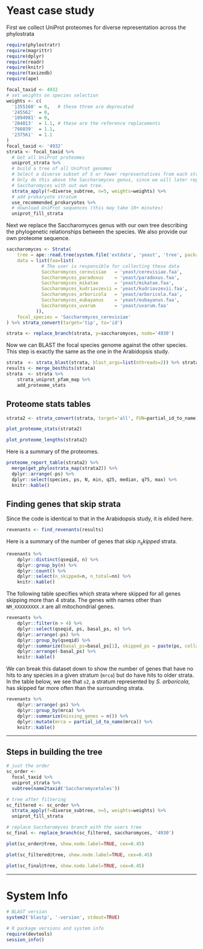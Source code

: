 
# Yeast case study

First we collect UniProt proteomes for diverse representation across the phylostrata 

```r
require(phylostratr)
require(magrittr)
require(dplyr)
require(readr)
require(knitr)
require(taxizedb)
require(ape)
```

```r
focal_taxid <- 4932
# set weights on species selection
weights <- c(
  '1355160' = 0,   # these three are deprecated
  '245562'  = 0,
  '1094981' = 0,
  '284813'  = 1.1, # these are the reference replacements
  '766039'  = 1.1,
  '237561'  = 1.1
)
focal_taxid <- '4932'
strata <- focal_taxid %>%
  # Get all UniProt proteomes
  uniprot_strata %>%
  # build a tree of all UniProt genomes
  # Select a diverse subset of 5 or fewer representatives from each stratum.
  # Only do this above the Saccharomyces genus, since we will later replace
  # Saccharomyces with out own tree.
  strata_apply(f=diverse_subtree, n=5, weights=weights) %>%
  # add prokaryote stratum
  use_recommended_prokaryotes %>%
  # download UniProt sequences (this may take 10+ minutes)
  uniprot_fill_strata
```

Next we replace the Saccharomyces genus with our own tree describing the
phylogenetic relationships between the species. We also provide our own
proteome sequence.

```r
saccharomyces <- Strata(
    tree = ape::read.tree(system.file('extdata', 'yeast', 'tree', package='phylostratr')),
    data = list(faa=list(
             # The user is responsible for collecting these data 
             Saccharomyces_cerevisiae   = 'yeast/cerevisiae.faa',
             Saccharomyces_paradoxus    = 'yeast/paradoxus.faa',
             Saccharomyces_mikatae      = 'yeast/mikatae.faa',
             Saccharomyces_kudriavzevii = 'yeast/kudriavzevii.faa',
             Saccharomyces_arboricola   = 'yeast/arboricola.faa',
             Saccharomyces_eubayanus    = 'yeast/eubayanus.faa',
             Saccharomyces_uvarum       = 'yeast/uvarum.faa'
           )),
    focal_species = 'Saccharomyces_cerevisiae'
) %>% strata_convert(target='tip', to='id')

strata <- replace_branch(strata, y=saccharomyces, node='4930') 
```

Now we can BLAST the focal species genome against the other species. This step
is exactly the same as the one in the Arabidopsis study.

```r
strata  <- strata_blast(strata, blast_args=list(nthreads=2)) %>% strata_besthits
results <- merge_besthits(strata)
strata  <- strata %>%
    strata_uniprot_pfam_map %>%
    add_proteome_stats
```

## Proteome stats tables

```r
strata2 <- strata_convert(strata, target='all', FUN=partial_id_to_name)
```

```r
plot_proteome_stats(strata2)
```

```r
plot_proteome_lengths(strata2)
```

Here is a summary of the proteomes.

```r

proteome_report_table(strata2) %>%
  merge(get_phylostrata_map(strata2)) %>%
  dplyr::arrange(-ps) %>%
  dplyr::select(species, ps, N, min, q25, median, q75, max) %>%
  knitr::kable()
```

## Finding genes that skip strata

Since the code is identical to that in the Arabidopsis study, it is elided here. 

```r
revenants <- find_revenants(results)
```

Here is a summary of the number of genes that skip $n_skipped$ strata. 

```r
revenants %>%
    dplyr::distinct(qseqid, n) %>%
    dplyr::group_by(n) %>%
    dplyr::count() %>%
    dplyr::select(n_skipped=n, n_total=nn) %>%
    knitr::kable()
```

The following table specifies which strata where skipped for all genes skipping
more than 4 strata. The genes with names other than `NM_XXXXXXXXX.X` are all
mitochondrial genes.

```r
revenants %>%
    dplyr::filter(n > 4) %>%
    dplyr::select(qseqid, ps, basal_ps, n) %>%
    dplyr::arrange(-ps) %>%
    dplyr::group_by(qseqid) %>%
    dplyr::summarize(basal_ps=basal_ps[1], skipped_ps = paste(ps, collapse=",")) %>%
    dplyr::arrange(-basal_ps) %>%
    knitr::kable()
```

We can break this dataset down to show the number of genes that have no hits to
any species in a given stratum (`mrca`) but do have hits to older strata. In
the table below, we see that `s2`, a stratum represented by *S. arboricola*,
has skipped far more often than the surrounding strata.

```r
revenants %>%
    dplyr::arrange(-ps) %>%
    dplyr::group_by(mrca) %>%
    dplyr::summarize(missing_genes = n()) %>%
    dplyr::mutate(mrca = partial_id_to_name(mrca)) %>%
    knitr::kable()
```

-------------------------------------------------------------------------------

## Steps in building the tree 

```r
# just the order
sc_order <-
  focal_taxid %>%
  uniprot_strata %>%
  subtree(name2taxid('Saccharomycetales'))

# tree after filtering
sc_filtered <- sc_order %>% 
  strata_apply(f=diverse_subtree, n=5, weights=weights) %>%
  uniprot_fill_strata

# replace Saccharomyces branch with the users tree 
sc_final <- replace_branch(sc_filtered, saccharomyces, '4930')
```

```r
plot(sc_order@tree, show.node.label=TRUE, cex=0.45)
```

```r
plot(sc_filtered@tree, show.node.label=TRUE, cex=0.45)
```

```r
plot(sc_final@tree, show.node.label=TRUE, cex=0.45)
```

-------------------------------------------------------------------------------


# System Info

```r
# BLAST version
system2('blastp', '-version', stdout=TRUE)
```

```r
# R package versions and system info
require(devtools)
session_info()
```
